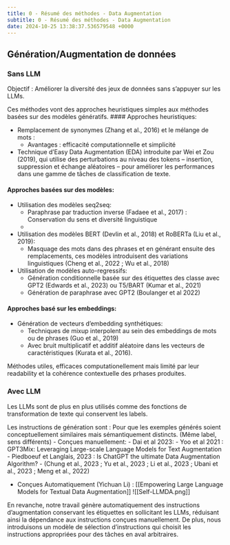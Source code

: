 ```yaml
---
title: 0 - Résumé des méthodes - Data Augmentation
subtitle: 0 - Résumé des méthodes - Data Augmentation
date: 2024-10-25 13:38:37.536579548 +0000
---
```

## Génération/Augmentation de données
### Sans LLM

Objectif : Améliorer la diversité des jeux de données sans s'appuyer sur les LLMs.

Ces méthodes vont des approches heuristiques simples aux méthodes basées sur des modèles génératifs.
#### Approches heuristiques:

- Remplacement de synonymes (Zhang et al., 2016) et le mélange de mots :
    - Avantages : efficacité computationnelle et simplicité
- Technique d'Easy Data Augmentation (EDA) introduite par Wei et Zou (2019), qui utilise des perturbations au niveau des tokens – insertion, suppression et échange aléatoires – pour améliorer les performances dans une gamme de tâches de classification de texte.

#### Approches basées sur des modèles:

- Utilisation des modèles seq2seq:
    - Paraphrase par traduction inverse (Fadaee et al., 2017) : Conservation du sens et diversité linguistique
    -
-  Utilisation des modèles BERT (Devlin et al., 2018) et RoBERTa (Liu et al., 2019):
    - Masquage des mots dans des phrases et en générant ensuite des remplacements, ces modèles introduisent des variations linguistiques (Cheng et al., 2022 ; Wu et al., 2018)

- Utilisation de modèles auto-regressifs:
    - Génération conditionnelle basée sur des étiquettes des classe avec GPT2 (Edwards et al., 2023) ou T5/BART (Kumar et al., 2021)
    - Génération de paraphrase avec GPT2 (Boulanger et al 2022)

#### Approches basé sur les embeddings:

- Génération de vecteurs d'embedding synthétiques:
    - Techniques de mixup interpolent au sein des embeddings de mots ou de phrases (Guo et al., 2019)
    - Avec bruit multiplicatif et additif aléatoire dans les vecteurs de caractéristiques (Kurata et al., 2016).

Méthodes utiles, efficaces computationellement mais limité par leur readability et la cohérence contextuelle des prhases produites.

### Avec LLM

Les LLMs sont de plus en plus utilisés comme des fonctions de transformation de texte qui conservent les labels.

Les instructions de génération sont :
Pour que les exemples générés soient conceptuellement similaires mais sémantiquement distincts. (Même label, sens différents)
- Conçues manuellement:
    - Dai et al 2023:
    - Yoo et al 2021 : GPT3Mix: Leveraging Large-scale Language Models for Text Augmentation
    - Piedboeuf et Langlais, 2023 : Is ChatGPT the ultimate Data Augmentation Algorithm?
    - (Chung et al., 2023 ; Yu et al., 2023 ; Li et al., 2023 ; Ubani et al., 2023 ; Meng et al., 2022)

- Conçues Automatiquement (Yichuan Li) : [[Empowering Large Language Models for Textual Data Augmentation]]
![[Self-LLMDA.png]]

En revanche, notre travail génère automatiquement des instructions d'augmentation conservant les étiquettes en sollicitant les LLMs, réduisant ainsi la dépendance aux instructions conçues manuellement.
De plus, nous introduisons un modèle de sélection d'instructions qui choisit les instructions appropriées pour des tâches en aval arbitraires.